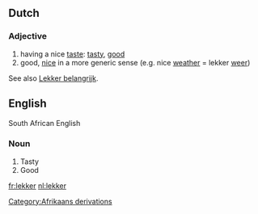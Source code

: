 ==Dutch==
===Adjective===
# having a nice [[taste]]: [[tasty]], [[good]]
# good, [[nice]] in a more generic sense (e.g. nice [[weather]] = lekker [[weer]])

See also [[Lekker belangrijk]].
==English==
South African English
===Noun===
# Tasty
# Good
[[Category:Afrikaans derivations]]

[[fr:lekker]]
[[nl:lekker]]